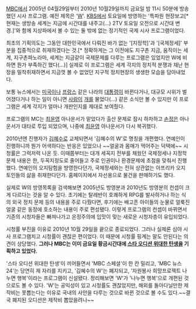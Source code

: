 [[MBC]]에서 2005년 04월29일부터 2010년 10월29일까지 금요일 밤 11시 50분에 방송했던 시사 프로그램. 예전 제목은 '[[W]]'. [[KBS]]에서 토요일에 방영하는 '특파원 현장보고[* 현재는 생방송 세계는 지금에 시간대를 내주고(...) 2TV 토요일 오전으로 시간대 변경.]'와 함께 지상파에서 볼 수 있는 둘 밖에 없는 정기적인 국제 시사 프로그램이었다.

최초의 기획의도는 그동안 대한민국에서 다뤄진 바가 없는 '[지정학]'과 '[국제정세]' 부분을 집중적으로 취재하겠다는 것.[* 정확하게는 그 이전에도 지구촌 지금, 움직이는 세계, 지구촌파노라마, 세계는 지금같이 국제문제를 다루는 프로그램은 있었지만 W에 비하면 뭔가 부족하긴 했다(...)] 실제로 이 프로그램은 세계 각지의 정치적 분쟁과 재난 현장을 밀착취재하면서 지금껏 볼 수 없었던 지구적 정치현장의 생생한 모습을 담아내었다. 

보통 뉴스에서는 [[미국]]이나 [[프랑스]] 같은 나라의 [[대통령]]이 바뀐다거나, 대규모 시위가 벌어졌다거나 하는 일이 아니면 [[사람]]이 [[개]]를 물었다(...) 같은 소식만 볼 수 있지만 이 프로그램은 세계 각지가 얼마나 개판인지를 제대로 보여줬다.

프로그램의 MC는 [[최윤영]] 아나운서가 맡았다가 출산 문제로 잠시 하차하고 [[손정은]] 아나운서가 대타로 투입 되었으며, 나중에 [[최윤영]] 아나운서가 다시 복귀했다.

2010년엔 진행자가 [[김혜수]]로 교체되면서 '김혜수의 W'로 명칭을 개편했다. 연예인이 진행하니까 뭔가 어색하다는 반응은 있었으나 ~~얼굴과 몸매가 먹어주는 덕택에~~ 시청률은 그럭저럭 나온 듯. 이때쯤부터는 대개 세꼭지 전부를 채웠던 국제정세나 지정학 문제 내용은 한, 두꼭지정도로 줄어들고 주로 인권이나 환경문제에 초점을 맞춰서 진행했다. 연예인의 오지탐험을 방영한다던가, 국제정세와는 전혀 상관없는 아프리카 오지 토인들의 삶을 취재한다던가. 홈페이지에서 자선용으로 물건을 판매하기도 했다.

실제로 W의 방영목록을 검색해보면 2005년도 방영분과 2010년도 방영분의 컨셉이 크게 다르다는 것을 알 수 있다. 초기에는 탈레반이 호쾌하게 RPG를 발사하거나 하는 식의 외국 정치 문제 등의 내용을 주로 다뤘다면, 후기에는 배고픈 아이들의 눈물로 얼룩진 얼굴 같은 동정에 호소하는 내용이 주로 편성됐다. 이렇게 프로그램의 컨셉이 바뀌면서 기존의 시청자들은 빠져나가고 온정주의에 입맛이 맞는 새로운 시청자층이 유입되었다.

시청률 부진을 이유로 2010년 10월 29일을 끝으로 종료되었다. 그러나 실제론 심야 시사 프로그램치고 시청률이 괜찮은 편이었다. 이 때문에 시청률 핑계는 말도 안된다는 의견이 상당했다. '''그러나 MBC는 이미 금요일 황금시간대에 [[스타 오디션 위대한 탄생]]을 기획하고 있었다.'''

'스타 오디션 위대한 탄생'이 끼어들면서 'MBC 스페셜'이 한 칸 밀리고, 'MBC 뉴스 24'는 당연히 제 자리를 지키고, '김혜수의 W'는 폐지되고, '자원봉사 희망프로젝트 나누면 행복'이라는 프로그램이 신설됐다. 정리해보면 'W'가 '나누면 행복'으로 개편된 것으로도 볼 수 있다. 'W'는 공익성이 있고 시청률도 괜찮았지만, 해외를 돌아다닐만한 제작비는 못뽑는다는 이유로 국내의 사안을 다루는 것으로 바뀐 것으로 볼 수도 있다.~~결국 폐지된 오디션은 제작비 뽑았을려나~~
